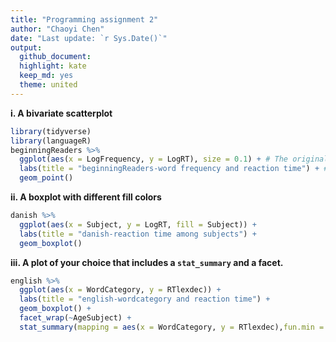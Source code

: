 ```yaml
---
title: "Programming assignment 2"
author: "Chaoyi Chen"
date: "Last update: `r Sys.Date()`"
output:
  github_document:
  highlight: kate
  keep_md: yes
  theme: united
---
```


**i. A bivariate scatterplot**

```r
library(tidyverse)
library(languageR)
beginningReaders %>%
  ggplot(aes(x = LogFrequency, y = LogRT), size = 0.1) + # The original size of dots seems to be too big, so I found a code on the Internet to make it smaller.
  labs(title = "beginningReaders-word frequency and reaction time") + # I didn't find any part of the book about adding a title to a plot, so I found it on the internet
  geom_point()
```


**ii. A boxplot with different fill colors**
```r
danish %>%
  ggplot(aes(x = Subject, y = LogRT, fill = Subject)) +
  labs(title = "danish-reaction time among subjects") +
  geom_boxplot()
```

**iii. A plot of your choice that includes a `stat_summary` and a facet.**


```r
english %>%
  ggplot(aes(x = WordCategory, y = RTlexdec)) +
  labs(title = "english-wordcategory and reaction time") +
  geom_boxplot() +
  facet_wrap(~AgeSubject) +
  stat_summary(mapping = aes(x = WordCategory, y = RTlexdec),fun.min = min, fun.max = max, fun = median)
```



